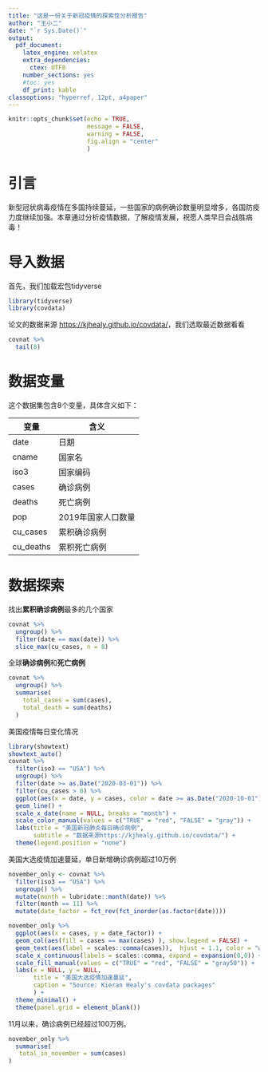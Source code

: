 ```yaml
---
title: "这是一份关于新冠疫情的探索性分析报告"
author: "王小二"
date: "`r Sys.Date()`"
output:
  pdf_document: 
    latex_engine: xelatex
    extra_dependencies:
      ctex: UTF8
    number_sections: yes
    #toc: yes
    df_print: kable
classoptions: "hyperref, 12pt, a4paper"
---
```


```r
knitr::opts_chunk$set(echo = TRUE, 
                      message = FALSE, 
                      warning = FALSE,
                      fig.align = "center"
                      )
```

# 引言

新型冠状病毒疫情在多国持续蔓延，一些国家的病例确诊数量明显增多，各国防疫力度继续加强。本章通过分析疫情数据，了解疫情发展，祝愿人类早日会战胜病毒！

# 导入数据

首先，我们加载宏包tidyverse

```r
library(tidyverse) 
library(covdata)
```

论文的数据来源 <https://kjhealy.github.io/covdata/>，我们选取最近数据看看

```r
covnat %>% 
  tail(8) 
```

# 数据变量

这个数据集包含8个变量，具体含义如下：

| 变量      | 含义               |
|-----------|--------------------|
| date      | 日期               |
| cname     | 国家名             |
| iso3      | 国家编码           |
| cases     | 确诊病例           |
| deaths    | 死亡病例           |
| pop       | 2019年国家人口数量 |
| cu_cases  | 累积确诊病例       |
| cu_deaths | 累积死亡病例       |

# 数据探索

找出**累积确诊病例**最多的几个国家

```r
covnat %>% 
  ungroup() %>% 
  filter(date == max(date)) %>% 
  slice_max(cu_cases, n = 8)
```

全球**确诊病例**和**死亡病例**

```r
covnat %>% 
  ungroup() %>% 
  summarise(
    total_cases = sum(cases),
    total_death = sum(deaths)
  )
```

美国疫情每日变化情况

```r
library(showtext)
showtext_auto()
covnat %>% 
  filter(iso3 == "USA") %>% 
  ungroup() %>% 
  filter(date >= as.Date("2020-03-01")) %>% 
  filter(cu_cases > 0) %>% 
  ggplot(aes(x = date, y = cases, color = date >= as.Date("2020-10-01") )) +
  geom_line() +
  scale_x_date(name = NULL, breaks = "month") +
  scale_color_manual(values = c("TRUE" = "red", "FALSE" = "gray")) + 
  labs(title = "美国新冠肺炎每日确诊病例",
       subtitle = "数据来源https://kjhealy.github.io/covdata/") +
  theme(legend.position = "none")
```

美国大选疫情加速蔓延，单日新增确诊病例超过10万例

```r
november_only <- covnat %>% 
  filter(iso3 == "USA") %>% 
  ungroup() %>% 
  mutate(month = lubridate::month(date)) %>% 
  filter(month == 11) %>% 
  mutate(date_factor = fct_rev(fct_inorder(as.factor(date))))
```



```r
november_only %>% 
  ggplot(aes(x = cases, y = date_factor)) +
  geom_col(aes(fill = cases == max(cases) ), show.legend = FALSE) +
  geom_text(aes(label = scales::comma(cases)),  hjust = 1.1, color = "white") +
  scale_x_continuous(labels = scales::comma, expand = expansion(0,0)) +
  scale_fill_manual(values = c("TRUE" = "red", "FALSE" = "gray50")) + 
  labs(x = NULL, y = NULL,
       title = "美国大选疫情加速蔓延",
       caption = "Source: Kieran Healy's covdata packages"
       ) +
  theme_minimal() +
  theme(panel.grid = element_blank())
```


11月以来，确诊病例已经超过100万例。
```r
november_only %>% 
  summarise(
   total_in_november = sum(cases)
)
```